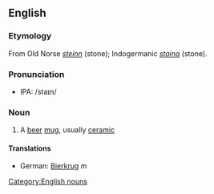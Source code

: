 ==English==
===Etymology===
From Old Norse ''[[steinn]]'' (stone); Indogermanic ''[[staina]]'' (stone).

===Pronunciation===
*IPA: /staɪn/

===Noun===
# A [[beer]] [[mug]], usually [[ceramic]]

====Translations====
*German: [[Bierkrug]] ''m''

[[Category:English nouns]]